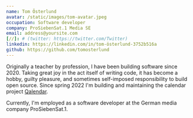 ```yaml
---
name: Tom Österlund
avatar: /static/images/tom-avatar.jpeg
occupation: Software developer
company: ProSiebenSat.1 Media SE
email: address@yoursite.com
[//]: # (twitter: https://twitter.com/Twitter)
linkedin: https://linkedin.com/in/tom-österlund-3752b516a
github: https://github.com/tomosterlund
---
```


Originally a teacher by profession, I have been building software since 2020.
Taking great joy in the act itself of writing code, it has become a hobby,
guilty pleasure, and sometimes self-imposed responsibility to build open
source. Since spring 2022 I'm building and maintaining the calendar
project [Qalendar](https://github.com/tomosterlund/qalendar).

Currently, I'm employed as a software developer at the German media
company ProSiebenSat.1.
